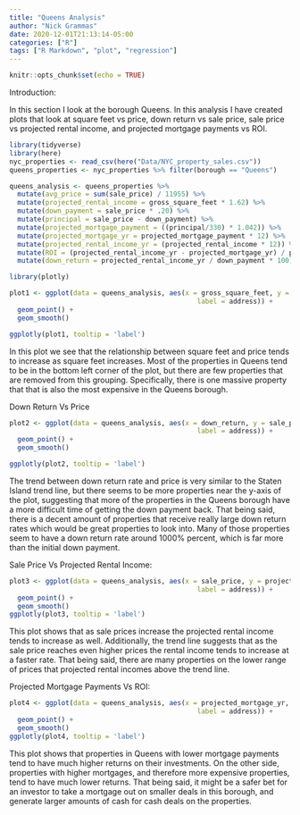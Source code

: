 ```yaml
---
title: "Queens Analysis"
author: "Nick Grammas"
date: 2020-12-01T21:13:14-05:00
categories: ["R"]
tags: ["R Markdown", "plot", "regression"]
---
```


```r
knitr::opts_chunk$set(echo = TRUE)
```

Introduction:

In this section I look at the borough Queens. In this analysis I have created plots that look at square feet vs price, down return vs sale price, sale price vs projected rental income, and projected mortgage payments vs ROI. 

```r
library(tidyverse)
library(here)
nyc_properties <- read_csv(here("Data/NYC_property_sales.csv"))
queens_properties <- nyc_properties %>% filter(borough == "Queens")
```

```r
queens_analysis <- queens_properties %>%
  mutate(avg_price = sum(sale_price) / 11955) %>%
  mutate(projected_rental_income = gross_square_feet * 1.62) %>%
  mutate(down_payment = sale_price * .20) %>%
  mutate(principal = sale_price - down_payment) %>%
  mutate(projected_mortgage_payment = ((principal/330) * 1.042)) %>%
  mutate(projected_mortgage_yr = projected_mortgage_payment * 12) %>%
  mutate(projected_rental_income_yr = (projected_rental_income * 12)) %>%
  mutate(ROI = (projected_rental_income_yr - projected_mortgage_yr) / projected_mortgage_yr) %>%
  mutate(down_return = projected_rental_income_yr / down_payment * 100)
```

```r
library(plotly)
```
```r
plot1 <- ggplot(data = queens_analysis, aes(x = gross_square_feet, y = sale_price, 
                                               label = address)) +
  geom_point() +
  geom_smooth()

ggplotly(plot1, tooltip = 'label')
```

In this plot we see that the relationship between square feet and price tends to increase as square feet increases. Most of the properties in Queens tend to be in the bottom left corner of the plot, but there are few properties that are removed from this grouping. Specifically, there is one massive property that that is also the most expensive in the Queens borough. 


Down Return Vs Price

```r
plot2 <- ggplot(data = queens_analysis, aes(x = down_return, y = sale_price, 
                                               label = address)) +
  geom_point() +
  geom_smooth()

ggplotly(plot2, tooltip = 'label')
```

The trend between down return rate and price is very similar to the Staten Island trend line, but there seems to be more properties near the y-axis of the plot, suggesting that more of the properties in the Queens borough have a more difficult time of getting the down payment back. That being said, there is a decent amount of properties that receive really large down return rates which would be great properties to look into. Many of those properties seem to have a down return rate around 1000% percent, which is far more than the initial down payment.

Sale Price Vs Projected Rental Income:

```r
plot3 <- ggplot(data = queens_analysis, aes(x = sale_price, y = projected_rental_income_yr, 
                                               label = address)) +
  geom_point() +
  geom_smooth()
ggplotly(plot3, tooltip = 'label')
```
This plot shows that as sale prices increase the projected rental income tends to increase as well. Additionally, the trend line suggests that as the sale price reaches even higher prices the rental income tends to increase at a faster rate. That being said, there are many properties on the lower range of prices that projected rental incomes above the trend line. 

Projected Mortgage Payments Vs ROI:

```r
plot4 <- ggplot(data = queens_analysis, aes(x = projected_mortgage_yr, y = ROI, 
                                               label = address)) +
  geom_point() +
  geom_smooth()
ggplotly(plot4, tooltip = 'label') 
```

This plot shows that properties in Queens with lower mortgage payments tend to have much higher returns on their investments. On the other side, properties with higher mortgages, and therefore more expensive properties, tend to have much lower returns. That being said, it might be a safer bet for an investor to take a mortgage out on smaller deals in this borough, and generate larger amounts of cash for cash deals on the properties. 
